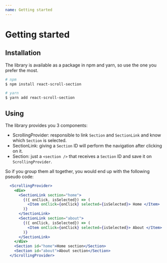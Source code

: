 ```yaml
---
name: Getting started
---
```


# Getting started

## Installation

The library is available as a package in npm and yarn, so use the one you prefer the most.

``` bash
# npm
$ npm install react-scroll-section

# yarn
$ yarn add react-scroll-section
```

## Using

The library provides you 3 components:

* ScrollingProvider: responsible to link `Section` and `SectionLink` and know which `Section` is selected. 
* SectionLink: giving a `Section` ID will perform the navigation after clicking on it.
* Section: just a `<section />` that receives a `Section` ID and save it on `ScrollingProvider`.

So if you group them all together, you would end up with the following pseudo code: 

``` jsx
  <ScrollingProvider>
    <div>
      <SectionLink section="home">
        {({ onClick, isSelected}) => (
          <Item onClick={onClick} selected={isSelected}> Home </Item>
        )}
      </SectionLink>
      <SectionLink section="about">
        {({ onClick, isSelected}) => (
          <Item onClick={onClick} selected={isSelected}> About </Item>
        )}
      </SectionLink>
    </div>
    <Section id="home">Home section</Section>
    <Section id="about">About section</Section>
  </ScrollingProvider>
```